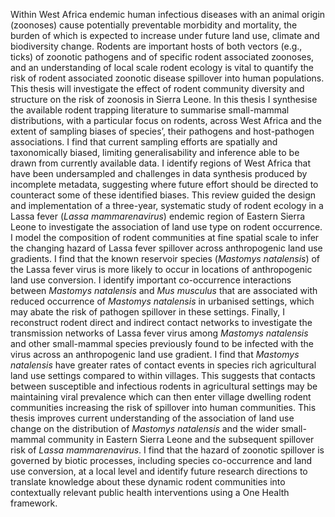 Within West Africa endemic human infectious diseases with an animal origin (zoonoses) cause potentially preventable morbidity and mortality, the burden of which is expected to increase under future land use, climate and biodiversity change. Rodents are important hosts of both vectors (e.g., ticks) of zoonotic pathogens and of specific rodent associated zoonoses, and an understanding of local scale rodent ecology is vital to quantify the risk of rodent associated zoonotic disease spillover into human populations. This thesis will investigate the effect of rodent community diversity and structure on the risk of zoonosis in Sierra Leone. In this thesis I synthesise the available rodent trapping literature to summarise small-mammal distributions, with a particular focus on rodents, across West Africa and the extent of sampling biases of species', their pathogens and host-pathogen associations. I find that current sampling efforts are spatially and taxonomically biased, limiting generalisability and inference able to be drawn from currently available data. I identify regions of West Africa that have been undersampled and challenges in data synthesis produced by incomplete metadata, suggesting where future effort should be directed to counteract some of these identified biases. This review guided the design and implementation of a three-year, systematic study of rodent ecology in a Lassa fever (*Lassa mammarenavirus*) endemic region of Eastern Sierra Leone to investigate the association of land use type on rodent occurrence. I model the composition of rodent communities at fine spatial scale to infer the changing hazard of Lassa fever spillover across anthropogenic land use gradients. I find that the known reservoir species (*Mastomys natalensis*) of the Lassa fever virus is more likely to occur in locations of anthropogenic land use conversion. I identify important co-occurrence interactions between *Mastomys natalensis* and *Mus musculus* that are associated with reduced occurrence of *Mastomys natalensis* in urbanised settings, which may abate the risk of pathogen spillover in these settings. Finally, I reconstruct rodent direct and indirect contact networks to investigate the transmission networks of Lassa fever virus among *Mastomys natalensis* and other small-mammal species previously found to be infected with the virus across an anthropogenic land use gradient. I find that *Mastomys natalensis* have greater rates of contact events in species rich agricultural land use settings compared to within villages. This suggests that contacts between susceptible and infectious rodents in agricultural settings may be maintaining viral prevalence which can then enter village dwelling rodent communities increasing the risk of spillover into human communities. This thesis improves current understanding of the association of land use change on the distribution of *Mastomys natalensis* and the wider small-mammal community in Eastern Sierra Leone and the subsequent spillover risk of *Lassa mammarenavirus*. I find that the hazard of zoonotic spillover is governed by biotic processes, including species co-occurrence and land use conversion, at a local level and identify future research directions to translate knowledge about these dynamic rodent communities into contextually relevant public health interventions using a One Health framework.

